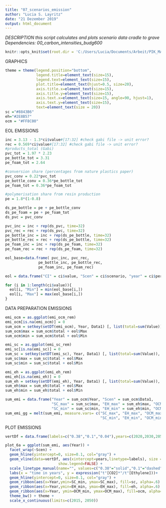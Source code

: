 ```yaml
---
title: "07_scenarios_emission"
author: "Lucia S. Layritz"
date: "21 Dezember 2019"
output: html_document
---
```

*DESCRIPTION*
*this script calculates and plots scenario data cradle to grave*
*Dependencies: 00_carbon_intensities_budg600*

```r
knitr::opts_knit$set(root.dir = 'C:/Users/Lucia/Documents/Arbeit/PIK_MA/Paper/Paper_MA/LaTeX')
```

GRAPHICS
```r
theme = theme(legend.position="bottom", 
              legend.title=element_text(size=15), 
              legend.text=element_text(size=15), 
              plot.title=element_text(hjust=0.5, size=20), 
              axis.title.x=element_text(size=15),
              axis.title.y=element_text(size=15),
              axis.text.x=element_text(size=15, angle=90, hjust=1),
              axis.text.y=element_text(size=15),
              text=element_text(size = 20))
sc ="#8843B6"
eh="#2E8B57"
ocm = "#FF8C00"
```

EOL EMISSIONS
```r
inc = 3.13 - 1.3*ci$value#[17:32] #check gabi file -> unit error?
rec = 0.569*ci$value#[17:32] #check gabi file -> unit error?
#products_total (Gabi)
pvc_tot = 1.97 * 2.23
pe_bottle_tot = 3.31
pe_foam_tot = 2.64

#conversion share (percentages from nature plastics paper)
pvc_conv = 0.22*pvc_tot 
pe_bottle_conv = 0.36*pe_bottle_tot
pe_foam_tot = 0.36*pe_foam_tot

#polymerisation share from resin production
pe = 1.8*(1-0.8)

ds_pe_bottle = pe + pe_bottle_conv
ds_pe_foam = pe + pe_foam_tot
ds_pvc = pvc_conv

pvc_inc = inc + rep(ds_pvc, time=32)
pvc_rec = rec + rep(ds_pvc, time=32)
pe_bottle_inc = inc + rep(ds_pe_bottle, time=32)
pe_bottle_rec = rec + rep(ds_pe_bottle, time=32)
pe_foam_inc = inc + rep(ds_pe_foam, time=32)
pe_foam_rec = rec + rep(ds_pe_foam, time=32)

eol_base=data.frame( pvc_inc, pvc_rec, 
               pe_bottle_inc, pe_bottle_rec,
               pe_foam_inc, pe_foam_rec)

eol = data.frame("CI" = ci$value, "Scen" = ci$scenario, "year" = ci$period, "Min" = 0, "Max" =1)

for (i in 1:length(ci$value)){
  eol[i, "Min"] = min(eol_base[i,])
  eol[i, "Max"] = max(eol_base[i,])
}
```

DATA PREPARATION EMISSIONS
```r
emi_ocm = as.ggplot(emi_ocm_rem)
emi_ocm[is.na(emi_ocm)] = 0
sum_ocm = setkey(setDT(emi_ocm), Year, Data1) [, list(total=sum(Value)), by=list(Year, Data1)]
sum_ocm$max = sum_ocm$total + eol$Max
sum_ocm$min = sum_ocm$total + eol$Min

emi_sc = as.ggplot(emi_sc_rem)
emi_sc[is.na(emi_sc)] = 0
sum_sc = setkey(setDT(emi_sc), Year, Data1) [, list(total=sum(Value)), by=list(Year, Data1)]
sum_sc$max = sum_sc$total + eol$Max
sum_sc$min = sum_sc$total + eol$Min

emi_eh = as.ggplot(emi_eh_rem)
emi_eh[is.na(emi_eh)] = 0
sum_eh = setkey(setDT(emi_eh), Year, Data1) [, list(total=sum(Value)), by=list(Year, Data1)]
sum_eh$max = sum_eh$total + eol$Max
sum_eh$min = sum_eh$total + eol$Min

sum_emi = data.frame("Year" = sum_ocm$Year, "Scen" = sum_ocm$Data1, 
                     "SC_max" = sum_sc$max, "EH_max" = sum_eh$max, "OCM_max" = sum_ocm$max,
                     "SC_min" = sum_sc$min, "EH_min" = sum_eh$min, "OCM_min" = sum_ocm$min)
sum_emi_gg = melt(sum_emi, measure.vars= c("SC_max", "EH_max", "OCM_max",
                                           "SC_min", "EH_min", "OCM_min"))
```

PLOT EMISSIONS
```r
vertDf = data.frame(labels=c("0.38","0.1","0.04"),years=c(2020,2030,2050))

plot_6a = ggplot(sum_emi, aes(Year)) +
  facet_wrap(~Scen) + 
  geom_hline(yintercept=0, size=0.1, col="gray") +
  geom_vline(data=vertDf, aes(xintercept=years,linetype=labels), size = 0.4, col="red", alpha=.6,
                        show.legend=FALSE) +
  scale_linetype_manual(name="", values=c("0.38"="solid","0.1"="dashed","0.04"="dotted"))  +
  labs(x = "time in years", y = expression("t"[CO2]*"/t"[Ethylene]))+
  geom_hline(yintercept=0, size=0.1, col="gray") +
  geom_ribbon(aes(x=Year,ymin=SC_min, ymax=SC_max), fill=sc, alpha=.6) +
  geom_ribbon(aes(x=Year,ymin=EH_min, ymax=EH_max), fill=eh, alpha=.6) +
  geom_ribbon(aes(x=Year, ymin=OCM_min, ymax=OCM_max), fill=ocm, alpha=.6) +
  theme_bw() + theme +
  scale_x_continuous(limits=c(2015, 2050))
```
